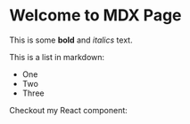 # Welcome to MDX Page

This is some **bold** and _italics_ text.

This is a list in markdown:

- One
- Two
- Three

Checkout my React component:
